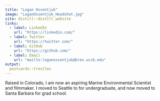 ```yaml
---
title: "Logan Ossentjuk"
image: "LoganOssentjuk_Headshot.jpg"
site: distill::distill_website
links:
  - label: LinkedIn
    url: "https://linkedin.com/"
  - label: Twitter
    url: "https://twitter.com/"
  - label: GitHub
    url: "https://github.com/"
  - label: Email
    url: "mailto:loganossentjuk@bren.ucsb.edu"
output:
  postcards::trestles
---
```

 
Raised in Colorado, I am now an aspiring Marine Environmental Scientist and 
filmmaker. I moved to Seattle to for undergraduate, and now moved to Santa Barbara for grad school. 
